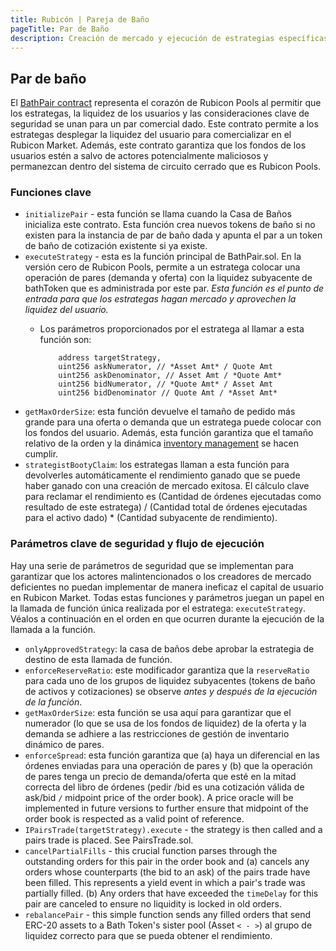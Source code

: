 ```yaml
---
title: Rubicón | Pareja de Baño
pageTitle: Par de Baño
description: Creación de mercado y ejecución de estrategias específicas de pares
---
```


## Par de baño

El [BathPair contract](https://github.com/RubiconDeFi/rubicon\_protocol/blob/master/contracts/rubiconPools/BathPair.sol) representa el corazón de Rubicon Pools al permitir que los estrategas, la liquidez de los usuarios y las consideraciones clave de seguridad se unan para un par comercial dado. Este contrato permite a los estrategas desplegar la liquidez del usuario para comercializar en el Rubicon Market. Además, este contrato garantiza que los fondos de los usuarios estén a salvo de actores potencialmente maliciosos y permanezcan dentro del sistema de circuito cerrado que es Rubicon Pools.

### Funciones clave

* `initializePair` - esta función se llama cuando la Casa de Baños inicializa este contrato. Esta función crea nuevos tokens de baño si no existen para la instancia de par de baño dada y apunta el par a un token de baño de cotización existente si ya existe.
* `executeStrategy` - esta es la función principal de BathPair.sol. En la versión cero de Rubicon Pools, permite a un estratega colocar una operación de pares (demanda y oferta) con la liquidez subyacente de bathToken que es administrada por este par. _Esta función es el punto de entrada para que los estrategas hagan mercado y aprovechen la liquidez del usuario._
  * Los parámetros proporcionados por el estratega al llamar a esta función son:

      ```
          address targetStrategy,
          uint256 askNumerator, // *Asset Amt* / Quote Amt
          uint256 askDenominator, // Asset Amt / *Quote Amt*
          uint256 bidNumerator, // *Quote Amt* / Asset Amt
          uint256 bidDenominator // Quote Amt / *Asset Amt*
      ```
* `getMaxOrderSize`: esta función devuelve el tamaño de pedido más grande para una oferta o demanda que un estratega puede colocar con los fondos del usuario. Además, esta función garantiza que el tamaño relativo de la orden y la dinámica [inventory management](/docs/protocol/rubicon-pools/rubicon-pools#constraints-and-risk-parameters) se hacen cumplir.
* `strategistBootyClaim`: los estrategas llaman a esta función para devolverles automáticamente el rendimiento ganado que se puede haber ganado con una creación de mercado exitosa. El cálculo clave para reclamar el rendimiento es (Cantidad de órdenes ejecutadas como resultado de este estratega) / (Cantidad total de órdenes ejecutadas para el activo dado) \* (Cantidad subyacente de rendimiento).

### Parámetros clave de seguridad y flujo de ejecución

Hay una serie de parámetros de seguridad que se implementan para garantizar que los actores malintencionados o los creadores de mercado deficientes no puedan implementar de manera ineficaz el capital de usuario en Rubicon Market. Todas estas funciones y parámetros juegan un papel en la llamada de función única realizada por el estratega: `executeStrategy`. Véalos a continuación en el orden en que ocurren durante la ejecución de la llamada a la función.

* `onlyApprovedStrategy`: la casa de baños debe aprobar la estrategia de destino de esta llamada de función.
* `enforceReserveRatio`: este modificador garantiza que la `reserveRatio` para cada uno de los grupos de liquidez subyacentes (tokens de baño de activos y cotizaciones) se observe _antes y después de la ejecución de la función_.
* `getMaxOrderSize`: esta función se usa aquí para garantizar que el numerador (lo que se usa de los fondos de liquidez) de la oferta y la demanda se adhiere a las restricciones de gestión de inventario dinámico de pares.
* `enforceSpread`: esta función garantiza que (a) haya un diferencial en las órdenes enviadas para una operación de pares y (b) que la operación de pares tenga un precio de demanda/oferta que esté en la mitad correcta del libro de órdenes (pedir /bid es una cotización válida de ask/bid `/` midpoint price of the order book). A price oracle will be implemented in future versions to further ensure that midpoint of the order book is respected as a valid point of reference.
* `IPairsTrade(targetStrategy).execute` - the strategy is then called and a pairs trade is placed. See PairsTrade.sol.
* `cancelPartialFills` - this crucial function parses through the outstanding orders for this pair in the order book and (a) cancels any orders whose counterparts (the bid to an ask) of the pairs trade have been filled. This represents a yield event in which a pair's trade was partially filled. (b) Any orders that have exceeded the `timeDelay` for this pair are canceled to ensure no liquidity is locked in old orders.
* `rebalancePair` - this simple function sends any filled orders that send ERC-20 assets to a Bath Token's sister pool (Asset `< - >`) al grupo de liquidez correcto para que se pueda obtener el rendimiento.